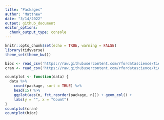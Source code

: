 ```yaml
---
title: "Packages"
author: "Matthew"
date: "3/14/2022"
output: github_document
editor_options: 
  chunk_output_type: console
---
```


```r
knitr::opts_chunk$set(echo = TRUE, warning = FALSE)
library(tidyverse)
theme_set(theme_bw())
```


```r
bioc <- read_csv('https://raw.githubusercontent.com/rfordatascience/tidytuesday/master/data/2022/2022-03-15/bioc.csv')
cran <- read_csv('https://raw.githubusercontent.com/rfordatascience/tidytuesday/master/data/2022/2022-03-15/cran.csv')
```


```r
countplot <- function(data) {
  data %>%
    count(package, sort = TRUE) %>%
    head(15) %>%
    ggplot(aes(n, fct_reorder(package, n))) + geom_col() + 
    labs(y = "", x = "Count")
}
countplot(cran)
countplot(bioc)
```



